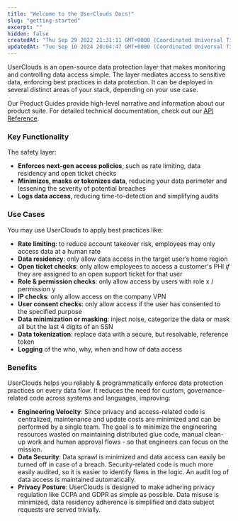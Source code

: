 ```yaml
---
title: "Welcome to the UserClouds Docs!"
slug: "getting-started"
excerpt: ""
hidden: false
createdAt: "Thu Sep 29 2022 21:31:11 GMT+0000 (Coordinated Universal Time)"
updatedAt: "Tue Sep 10 2024 20:04:47 GMT+0000 (Coordinated Universal Time)"
---
```


UserClouds is an open-source data protection layer that makes monitoring and controlling data access simple. The layer mediates access to sensitive data, enforcing best practices in data protection. It can be deployed in several distinct areas of your stack, depending on your use case.

Our Product Guides provide high-level narrative and information about our product suite. For detailed technical documentation, check out our [API Reference](/docs/reference).

### Key Functionality

The safety layer:

- **Enforces next-gen access policies**, such as rate limiting, data residency and open ticket checks
- **Minimizes, masks or tokenizes data**, reducing your data perimeter and lessening the severity of potential breaches
- **Logs data access**, reducing time-to-detection and simplifying audits

### Use Cases

You may use UserClouds to apply best practices like:

- **Rate limiting**: to reduce account takeover risk, employees may only access data at a human rate
- **Data residency**: only allow data access in the target user’s home region
- **Open ticket checks**: only allow employees to access a customer's PHI _if_ they are assigned to an open support ticket for that user
- **Role & permission checks**: only allow access by users with role x / permission y
- **IP checks**: only allow access on the company VPN
- **User consent checks**: only allow access if the user has consented to the specified purpose
- **Data minimization or masking**: inject noise, categorize the data or mask all but the last 4 digits of an SSN
- **Data tokenization**: replace data with a secure, but resolvable, reference token
- **Logging** of the who, why, when and how of data access

### Benefits

UserClouds helps you reliably & programmatically enforce data protection practices on every data flow. It reduces the need for custom, governance-related code across systems and languages, improving:

- **Engineering Velocity**: Since privacy and access-related code is centralized, maintenance and update costs are minimized and can be performed by a single team. The goal is to minimize the engineering resources wasted on maintaining distributed glue code, manual clean-up work and human approval flows - so that engineers can focus on the mission.
- **Data Security**: Data sprawl is minimized and data access can easily be turned off in case of a breach. Security-related code is much more easily audited, so it is easier to identify flaws in the logic. An audit log of data access is maintained automatically.
- **Privacy Posture**: UserClouds is designed to make adhering privacy regulation like CCPA and GDPR as simple as possible. Data misuse is minimized, data residency adherence is simplified and data subject requests are served trivially.
